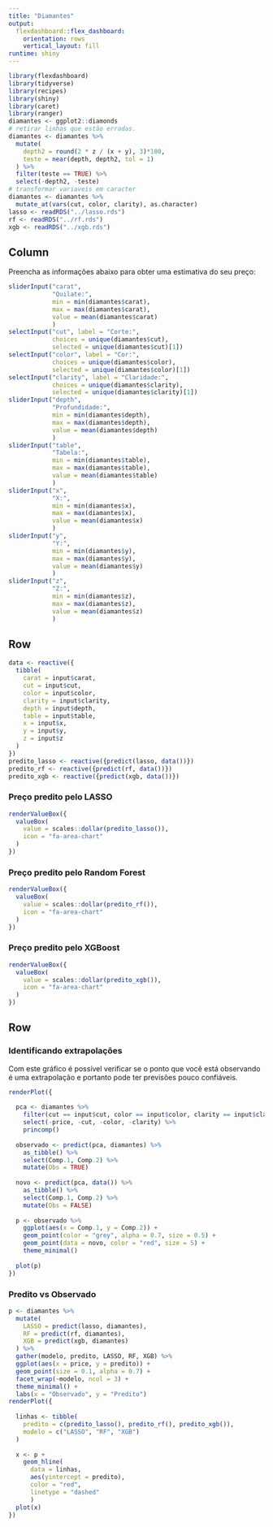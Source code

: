 ```yaml
---
title: "Diamantes"
output: 
  flexdashboard::flex_dashboard:
    orientation: rows
    vertical_layout: fill
runtime: shiny
---
```


```r
library(flexdashboard)
library(tidyverse)
library(recipes)
library(shiny)
library(caret)
library(ranger)
diamantes <- ggplot2::diamonds
# retirar linhas que estão erradas.
diamantes <- diamantes %>% 
  mutate(
    depth2 = round(2 * z / (x + y), 3)*100, 
    teste = near(depth, depth2, tol = 1)
  ) %>% 
  filter(teste == TRUE) %>% 
  select(-depth2, -teste)
# transformar variaveis em caracter
diamantes <- diamantes %>% 
  mutate_at(vars(cut, color, clarity), as.character)
lasso <- readRDS("../lasso.rds")
rf <- readRDS("../rf.rds")
xgb <- readRDS("../xgb.rds")
```

Column {.sidebar}
-----------------------------------------------------------------------

Preencha as informações abaixo para obter uma estimativa do seu preço:

```r
sliderInput("carat", 
            "Quilate:", 
            min = min(diamantes$carat), 
            max = max(diamantes$carat),
            value = mean(diamantes$carat)
            )
selectInput("cut", label = "Corte:",
            choices = unique(diamantes$cut), 
            selected = unique(diamantes$cut)[1])
selectInput("color", label = "Cor:",
            choices = unique(diamantes$color), 
            selected = unique(diamantes$color)[1])
selectInput("clarity", label = "Claridade:",
            choices = unique(diamantes$clarity), 
            selected = unique(diamantes$clarity)[1])
sliderInput("depth", 
            "Profundidade:", 
            min = min(diamantes$depth), 
            max = max(diamantes$depth),
            value = mean(diamantes$depth)
            )
sliderInput("table", 
            "Tabela:", 
            min = min(diamantes$table), 
            max = max(diamantes$table),
            value = mean(diamantes$table)
            )
sliderInput("x", 
            "X:", 
            min = min(diamantes$x), 
            max = max(diamantes$x),
            value = mean(diamantes$x)
            )
sliderInput("y", 
            "Y:", 
            min = min(diamantes$y), 
            max = max(diamantes$y),
            value = mean(diamantes$y)
            )
sliderInput("z", 
            "Z:", 
            min = min(diamantes$z), 
            max = max(diamantes$z),
            value = mean(diamantes$z)
            )
```

Row
-----------------------------------------------------------------------

```r
data <- reactive({
  tibble(
    carat = input$carat,
    cut = input$cut,
    color = input$color,
    clarity = input$clarity,
    depth = input$depth,
    table = input$table,
    x = input$x,
    y = input$y,
    z = input$z
  )
})
predito_lasso <- reactive({predict(lasso, data())})
predito_rf <- reactive({predict(rf, data())})
predito_xgb <- reactive({predict(xgb, data())})
```

### Preço predito pelo LASSO

```r
renderValueBox({
  valueBox(
    value = scales::dollar(predito_lasso()),
    icon = "fa-area-chart"
  )
})
```


### Preço predito pelo Random Forest

```r
renderValueBox({
  valueBox(
    value = scales::dollar(predito_rf()),
    icon = "fa-area-chart"
  )
})
```

### Preço predito pelo XGBoost

```r
renderValueBox({
  valueBox(
    value = scales::dollar(predito_xgb()),
    icon = "fa-area-chart"
  )
})
```

Row {.tabset .tabset-fade}
---------------------------------

### Identificando extrapolações

Com este gráfico é possível verificar se o ponto que você está observando é uma
extrapolação e portanto pode ter previsões pouco confiáveis.

```r
renderPlot({
  
  pca <- diamantes %>% 
    filter(cut == input$cut, color == input$color, clarity == input$clarity) %>% 
    select(-price, -cut, -color, -clarity) %>% 
    princomp()
  
  observado <- predict(pca, diamantes) %>% 
    as_tibble() %>% 
    select(Comp.1, Comp.2) %>% 
    mutate(Obs = TRUE)
  
  novo <- predict(pca, data()) %>% 
    as_tibble() %>% 
    select(Comp.1, Comp.2) %>% 
    mutate(Obs = FALSE)
  
  p <- observado %>% 
    ggplot(aes(x = Comp.1, y = Comp.2)) +
    geom_point(color = "grey", alpha = 0.7, size = 0.5) +
    geom_point(data = novo, color = "red", size = 5) +
    theme_minimal()
  
  plot(p)
})
```

### Predito vs Observado

```r
p <- diamantes %>% 
  mutate(
    LASSO = predict(lasso, diamantes),
    RF = predict(rf, diamantes),
    XGB = predict(xgb, diamantes)
  ) %>% 
  gather(modelo, predito, LASSO, RF, XGB) %>% 
  ggplot(aes(x = price, y = predito)) +
  geom_point(size = 0.1, alpha = 0.7) +
  facet_wrap(~modelo, ncol = 3) +
  theme_minimal() +
  labs(x = "Observado", y = "Predito")
renderPlot({
  
  linhas <- tibble(
    predito = c(predito_lasso(), predito_rf(), predito_xgb()),
    modelo = c("LASSO", "RF", "XGB")
  )
  
  x <- p + 
    geom_hline(
      data = linhas, 
      aes(yintercept = predito), 
      color = "red", 
      linetype = "dashed"
      )
  plot(x)
})
```